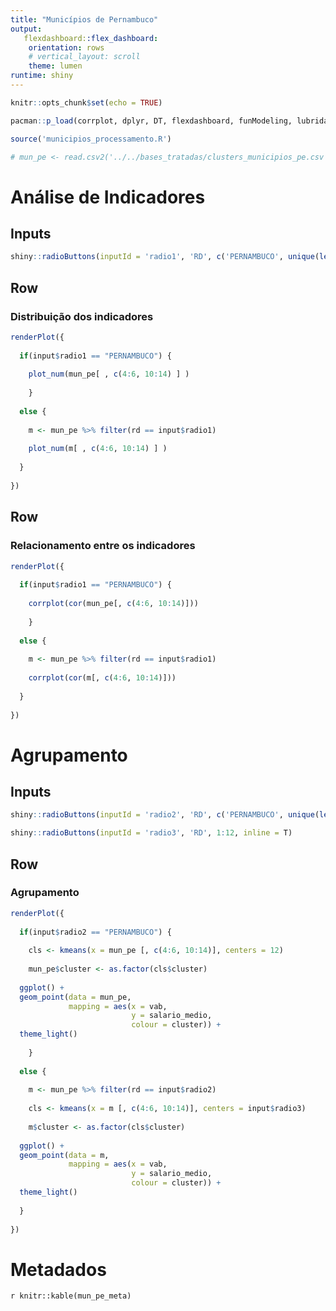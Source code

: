 ```yaml
---
title: "Municípios de Pernambuco"
output:
   flexdashboard::flex_dashboard:
    orientation: rows
    # vertical_layout: scroll
    theme: lumen
runtime: shiny
---
```


```r
knitr::opts_chunk$set(echo = TRUE)

pacman::p_load(corrplot, dplyr, DT, flexdashboard, funModeling, lubridate, shiny, zoo)

source('municipios_processamento.R')

# mun_pe <- read.csv2('../../bases_tratadas/clusters_municipios_pe.csv')

```

Análise de Indicadores {data-icon="fa-chart-line" data-orientation=rows}
===================================== 

Inputs {.sidebar}
-----------------------------------------------------------------------

```r

shiny::radioButtons(inputId = 'radio1', 'RD', c('PERNAMBUCO', unique(levels(mun_pe$rd))), inline = T)
```

Row
-------------------------------------

### Distribuição dos indicadores

```r
renderPlot({
  
  if(input$radio1 == "PERNAMBUCO") {
  
    plot_num(mun_pe[ , c(4:6, 10:14) ] )
    
    }
  
  else {
    
    m <- mun_pe %>% filter(rd == input$radio1)
    
    plot_num(m[ , c(4:6, 10:14) ] )
    
  }
  
})
```

Row
-------------------------------------

### Relacionamento entre os indicadores

```r
renderPlot({
  
  if(input$radio1 == "PERNAMBUCO") {
  
    corrplot(cor(mun_pe[, c(4:6, 10:14)]))
    
    }
  
  else {
    
    m <- mun_pe %>% filter(rd == input$radio1)
    
    corrplot(cor(m[, c(4:6, 10:14)]))
    
  }
  
})
```

Agrupamento {data-icon="fa-object-group" data-orientation=rows}
===================================== 

Inputs {.sidebar}
-----------------------------------------------------------------------

```r

shiny::radioButtons(inputId = 'radio2', 'RD', c('PERNAMBUCO', unique(levels(mun_pe$rd))), inline = T)

shiny::radioButtons(inputId = 'radio3', 'RD', 1:12, inline = T)
```

Row
-------------------------------------

### Agrupamento 

```r
renderPlot({
  
  if(input$radio2 == "PERNAMBUCO") {
  
    cls <- kmeans(x = mun_pe [, c(4:6, 10:14)], centers = 12)
    
    mun_pe$cluster <- as.factor(cls$cluster)
    
  ggplot() +
  geom_point(data = mun_pe, 
             mapping = aes(x = vab, 
                           y = salario_medio, 
                           colour = cluster)) +
  theme_light()
    
    }
  
  else {
    
    m <- mun_pe %>% filter(rd == input$radio2)
    
    cls <- kmeans(x = m [, c(4:6, 10:14)], centers = input$radio3)
    
    m$cluster <- as.factor(cls$cluster)
    
  ggplot() +
  geom_point(data = m, 
             mapping = aes(x = vab, 
                           y = salario_medio, 
                           colour = cluster)) +
  theme_light()
    
  }
  
})
```

Metadados {data-icon="fa-info" data-orientation=rows}
=====================================

`r knitr::kable(mun_pe_meta)` 